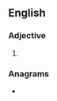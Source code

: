 ==English==

===Adjective===
{{head|en|superlative adjective}}

# {{en-superlative of|chancy}}

===Anagrams===
* {{anagrams|en|a=accehinst|catechins}}